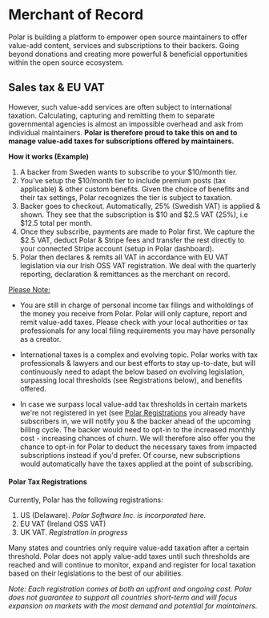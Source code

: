 # Merchant of Record

Polar is building a platform to empower open source maintainers to offer value-add
content, services and subscriptions to their backers. Going beyond donations and
creating more powerful & beneficial opportunities within the open source
ecosystem.

## Sales tax & EU VAT

However, such value-add services are often subject to international taxation.
Calculating, capturing and remitting them to separate governmental agencies is almost an impossible overhead and ask from
individual maintainers. **Polar is therefore proud to take this on and to manage value-add taxes for subscriptions offered by maintainers.**

**How it works (Example)**

1. A backer from Sweden wants to subscribe to your $10/month tier.
2. You've setup the $10/month tier to include premium posts (tax applicable) & other custom
   benefits. Given the choice of benefits and their tax settings, Polar
recognizes the tier is subject to taxation.
3. Backer goes to checkout. Automatically, 25% (Swedish VAT) is applied & shown.
They see that the subscription is $10 and $2.5 VAT (25%), i.e $12.5 total per
month.
4. Once they subscribe, payments are made to Polar first. We capture the $2.5
   VAT, deduct Polar & Stripe fees and transfer the rest directly to your
connected Stripe account (setup in Polar dashboard).
5. Polar then declares & remits all VAT in accordance with EU VAT legislation
   via our Irish OSS VAT registration. We deal with the quarterly reporting,
declaration & remittances as the merchant on record.

<ins>Please Note:</ins>

- You are still in charge of personal income tax filings and witholdings of the
  money you receive from Polar. Polar will only capture, report and remit
value-add taxes. Please check with your local authorities or tax professionals for any local filing
requirements you may have personally as a creator.

- International taxes is a complex and evolving topic. Polar works with tax
professionals & lawyers and our best efforts to stay up-to-date, but will
continuously need to adapt the below based on evolving legislation, surpassing local thresholds (see Registrations below), and benefits
offered.

- In case we surpass local value-add tax thresholds in certain markets we're not registered in yet (see [Polar Registrations](#polar-registrations) you already have
subscribers in, we will notify you & the backer ahead of the upcoming
billing cycle. The backer would need to opt-in to the increased monthly cost - increasing chances of churn. We
will therefore also offer you the chance to opt-in for Polar to deduct the necessary taxes
from impacted subscriptions instead if you'd prefer. Of course, new subscriptions would
automatically have the taxes applied at the point of subscribing.

#### Polar Tax Registrations

Currently, Polar has the following registrations:

1. US (Delaware). *Polar Software Inc. is incorporated here.*
2. EU VAT (Ireland OSS VAT)
3. UK VAT. *Registration in progress*

Many states and countries only require value-add taxation after a certain
threshold. Polar does not apply value-add taxes until such thresholds are
reached and will continue to monitor, expand and register for local taxation
based on their legislations to the best of our abilities.

*Note: Each registration comes at both an upfront and ongoing cost. Polar does
not guarantee to support all countries short-term and will focus expansion on markets with
the most demand and potential for maintainers.*

